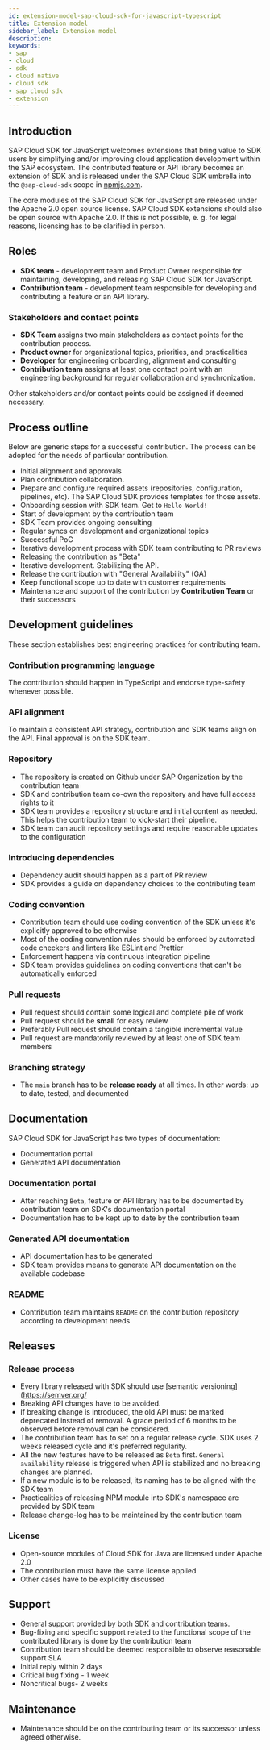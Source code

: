 ```yaml
---
id: extension-model-sap-cloud-sdk-for-javascript-typescript
title: Extension model
sidebar_label: Extension model
description:
keywords:
- sap
- cloud
- sdk
- cloud native
- cloud sdk
- sap cloud sdk
- extension
---
```


## Introduction

SAP Cloud SDK for JavaScript welcomes extensions that bring value to SDK users by simplifying and/or improving cloud application development within the SAP ecosystem. The contributed feature or API library becomes an extension of SDK and is released under the SAP Cloud SDK umbrella into the `@sap-cloud-sdk` scope in [npmjs.com](https://www.npmjs.com/).

The core modules of the SAP Cloud SDK for JavaScript are released under the Apache 2.0 open source license. SAP Cloud SDK extensions should also be open source with Apache 2.0. If this is not possible, e. g. for legal reasons, licensing has to be clarified in person.

## Roles

- **SDK team** - development team and Product Owner responsible for maintaining, developing, and releasing SAP Cloud SDK for JavaScript.
- **Contribution team** - development team responsible for developing and contributing a feature or an API library.

### Stakeholders and contact points

- **SDK Team** assigns two main stakeholders as contact points for the contribution process.
- **Product owner**  for organizational topics, priorities, and practicalities
- **Developer** for engineering onboarding, alignment and consulting
- **Contribution team** assigns at least one contact point with an engineering background for regular collaboration and synchronization.

Other stakeholders and/or contact points could be assigned if deemed necessary.

## Process outline

Below are generic steps for a successful contribution. The process can be adopted for the needs of particular contribution.

- Initial alignment and approvals
- Plan contribution collaboration.
- Prepare and configure required assets (repositories, configuration, pipelines, etc). The SAP Cloud SDK provides templates for those assets.
- Onboarding session with SDK team. Get to `Hello World!`
- Start of development by the contribution team
- SDK Team provides ongoing consulting
- Regular syncs on development and organizational topics
- Successful PoC
- Iterative development process with SDK team contributing to PR reviews
- Releasing the contribution as "Beta"
- Iterative development. Stabilizing the API.
- Release the contribution with "General Availability" (GA)
- Keep functional scope up to date with customer requirements
- Maintenance and support of the contribution by **Contribution Team** or their successors

## Development guidelines

These section establishes best engineering practices for contributing team.

### Contribution programming language

The contribution should happen in TypeScript and endorse type-safety whenever possible.

### API alignment

To maintain a consistent API strategy, contribution and SDK teams align on the API. Final approval is on the SDK team.

### Repository

- The repository is created on Github under SAP Organization by the contribution team
- SDK and contribution team co-own the repository and have full access rights to it
- SDK team provides a repository structure and initial content as needed. This helps the contribution team to kick-start their pipeline.
- SDK team can audit repository settings and require reasonable updates to the configuration

### Introducing dependencies

- Dependency audit should happen as a part of PR review
- SDK provides a guide on dependency choices to the contributing team

### Coding convention

- Contribution team should use coding convention of the SDK unless it's explicitly approved to be otherwise
- Most of the coding convention rules should be enforced by automated code checkers and linters like ESLint and Prettier
- Enforcement happens via continuous integration pipeline
- SDK team provides guidelines on coding conventions that can't be automatically enforced

### Pull requests

- Pull request should contain some logical and complete pile of work
- Pull request should be **small**  for easy review
- Preferably Pull request should contain a tangible incremental value
- Pull request are mandatorily reviewed by at least one of SDK team members

### Branching strategy

- The `main` branch has to be **release ready** at all times. In other words: up to date, tested, and documented

## Documentation

SAP Cloud SDK for JavaScript has two types of documentation:

- Documentation portal
- Generated API documentation

### Documentation portal

- After reaching `Beta`, feature or API library has to be documented by contribution team on SDK's documentation portal
- Documentation has to be kept up to date by the contribution team

### Generated API documentation

- API documentation has to be generated
- SDK team provides means to generate API documentation on the available codebase

### README

- Contribution team maintains `README` on the contribution repository according to development needs

## Releases

### Release process

- Every library released with SDK should use [semantic versioning](https://semver.org/
- Breaking API changes have to be avoided.
- If breaking change is introduced, the old API must be marked deprecated instead of removal. A grace period of 6 months to be observed before removal can be considered.
- The contribution team has to set on a regular release cycle. SDK uses 2 weeks released cycle and it's preferred regularity.
- All the new features have to be released as `Beta` first. `General availability` release is triggered when API is stabilized and no breaking changes are planned.
- If a new module is to be released, its naming has to be aligned with the SDK team
- Practicalities of releasing NPM module into SDK's namespace are provided by SDK team
- Release change-log has to be maintained by the contribution team


### License

- Open-source modules of Cloud SDK for Java are licensed under Apache 2.0
- The contribution must have the same license applied
- Other cases have to be explicitly discussed


## Support

- General support provided by both SDK and contribution teams.
- Bug-fixing and specific support related to the functional scope of the contributed library is done by the contribution team
- Contribution team should be deemed responsible to observe reasonable support SLA
- Initial reply within 2 days
- Critical bug fixing - 1 week
- Noncritical bugs- 2 weeks

## Maintenance

- Maintenance should be on the contributing team or its successor unless agreed otherwise.
